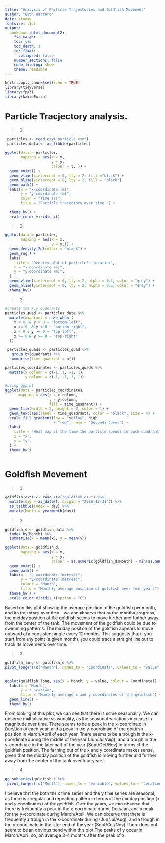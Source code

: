 ```yaml
---
title: "Analysis of Particle Trajectories and Goldfish Movement"
author: "Beth Harford"
date: \today
fontsize: 11pt
output:
  bookdown::html_document2:
    fig_height: 5
    toc: yes
    toc_depth: 1
    toc_float:
      collapsed: false
    number_sections: false
    code_folding: show
    theme: readable
---
```


```r
knitr::opts_chunk$set(echo = TRUE)
library(tidyverse)
library(fpp3)
library(kableExtra)
```


# Particle Tracjectory analysis.


> 1. 

```r
 
 particles <- read_csv("particle.csv")
 particles_data <- as_tibble(particles)

ggplot(data = particles, 
       mapping = aes(x = x,  
                     y = y,
                     colour = t, )) + 
  geom_point() +
  geom_vline(xintercept = 0, lty = 2, fill ="black") +
  geom_hline(yintercept = 0, lty = 2, fill = "black") +
  geom_path() + 
  labs(x = "x-coordinate (m)", 
       y = "y-coordinate (m)",
       color = "Time (s)",
       title = "Particle trajectory over time ") + 

  theme_bw() +
  scale_color_viridis_c()

```

> 2. 

```r
ggplot(data = particles, 
       mapping = aes(x = x, 
                     y = y,)) +
  geom_density_2d(colour = "black") + 
  geom_rug() + 
  labs(
    title = "Density plot of particle's location", 
    x = "x-coordinate (m)", 
    y = "y-coordinate (m)", 
  ) + 
  geom_vline(xintercept = 0, lty = 2, alpha = 0.5, color = "grey") +
  geom_hline(yintercept = 0, lty = 2, alpha = 0.5, color = "grey") +
  theme_bw() 

```


> 3. 

```r

#create the x,y quadrants
particles_quad <- particles_data %>%
  mutate(quadrant = case_when (
    x < 0  & y < 0 ~ "bottom-left", 
    x >= 0  & y < 0 ~ "bottom-right", 
    x < 0 & y >= 0 ~ "top-left", 
    x >= 0 & y >= 0 ~ "top-right"
  )) 

 particles_quads <- particles_quad %>%
   group_by(quadrant) %>% 
  summarise(time_quadrant = n())

particles_coordinates <- particles_quads %>% 
  mutate(x.column = c(-1, 1, -1, 1), 
         y.column = c(-1, -1, 1, 1))

#using ggplot 
ggplot(data = particles_coordinates, 
      mapping = aes(x = x.column, 
                    y = y.column, 
                    fill = time_quadrant)) + 
  geom_tile(width = 2, height = 2, color = 1) + 
  geom_text(aes(label = time_quadrant), color = "black", size = 4) +  
  scale_fill_gradient(low = "yellow", high 
                      = "red", name = "Seconds Spent") + 
  labs(
    title = "Heat map of the time the particle spends in each quadrant", 
    x = "x", 
    y = "y", 
  ) + 
  theme_bw()  
  
```



# Goldfish Movement 


> 1. 

```r

goldfish_data <- read_csv("goldfish.csv") %>%
  mutate(day = as_date(t, origin = "2016-12-31")) %>%
  as_tsibble(index = day) %>%
  mutate(Month = yearmonth(day))

```


> 2. 

```r

goldfish_d <- goldfish_data %>%
  index_by(Month) %>%
  summarise(x = mean(x), y = mean(y)) 

ggplot(data = goldfish_d,
       mapping = aes(x = x, 
                     y = y, 
                     colour = as.numeric(goldfish_d$Month) - min(as.numeric(min(goldfish_d$Month))) + 1)) +
  geom_point() + 
  geom_path() +
  labs(x = "x-coordinate (metres)", 
       y = "y-coordinate (metres)", 
       colour = "Month", 
       title = "Monthly average position of goldfish over four years") +
  theme_bw() +
  scale_color_viridis_c(option = "C")

```


Based on this plot showing the average position of the goldfish per month, and its trajectory over time - we can observe that as the months progress, the midday position of the goldfish seems to move further and further away from the center of the tank. The movement of the goldfish could be due to swimming patterns. The midday position of the goldfish appears to move outward at a consistent angle every 12 months. This suggests that if you start from any point (a given month), you could trace a straight line out to track its movements over time.

> 3. 

```r
goldfish_long <- goldfish_d %>%
pivot_longer(!c("Month"), names_to = "Coordinate", values_to = "value") 
 
  
ggplot(goldfish_long, aes(x = Month, y = value, colour = Coordinate)) + 
  labs(x = "Month", 
       y = "Location", 
       title = "Monthly average x and y coordinates of the goldfish") +
  geom_line() +
  theme_bw()

```


From looking at this plot, we can see that there is some seasonality. We can observe multiplicative seasonality, as the seasonal variations increase in magnitude over time.  There seems to be a peak in the x-coordinate in Dec/Jan of each year, and a peak in the y-coordinate of the goldfish position in March/April of each year. There seems to be a trough in the x-coordinate during the middle of the year (Jun/Jul/Aug), and a trough in the y-coordinate in the later half of the year (Sept/Oct/Nov) in terms of the goldfish position. The fanning out of the x and y coordinate makes sense, given that the midday position of the goldfish is moving further and further away from the center of the tank over four years.

> 4. 

```r
gg_subseries(goldfish_d %>%
 pivot_longer(!c("Month"), names_to = "variable", values_to = "Location"))

```

I believe that the both the x time series and the y time series are seasonal, as there is a regular and repeating pattern in terms of the midday position (x and y coordinates) of the goldfish. Over the years, we can observe that there is frequently a peak in the x-coordinate during Dec/Jan, and a peak for the y-coordinate during March/April. We can observe that there is frequently a trough in the x-coordinate during (Jun/Jul/Aug), and a trough in the y-coordinate in the later end of the year (Sept/Oct/Nov).There does not seem to be an obvious trend within this plot.The peaks of y occur in March/April, so, on average 3-4 months after the peak of x.


